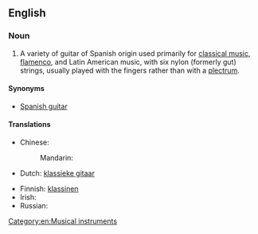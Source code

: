 ==English==

===Noun===
{{en-noun|head=[[classical]] [[guitar]]}}

# A variety of guitar of Spanish origin used primarily for [[classical music]], [[flamenco]], and Latin American music, with six nylon (formerly gut) strings, usually played with the fingers rather than with a [[plectrum]].

====Synonyms====
* [[Spanish guitar]]

====Translations====
{{trans-top|guitar used primarily for classical music}}
* Chinese:
*: Mandarin: {{t|cmn|古典吉他|tr=gǔdiǎn jítā|sc=Hani}}
* Dutch: [[klassieke gitaar]] {{f|m}}
{{trans-mid}}
* Finnish: [[klassinen#Finnish|klassinen]] {{t+|fi|kitara}}
* Irish: {{t|ga|giotár clasaiceach|m}}
* Russian: {{t|ru|классическая гитара|f|tr=klassíčeskaja gitára|sc=Cyrl}}
{{trans-bottom}}

[[Category:en:Musical instruments]]